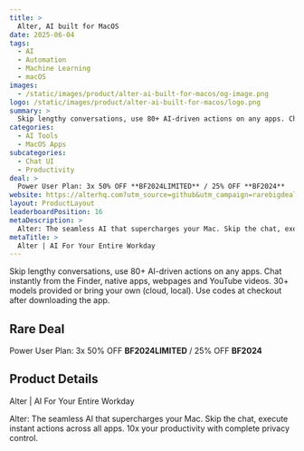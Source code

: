 ```yaml
---
title: >
  Alter, AI built for MacOS
date: 2025-06-04
tags:
  - AI
  - Automation
  - Machine Learning
  - macOS
images:
  - /static/images/product/alter-ai-built-for-macos/og-image.png
logo: /static/images/product/alter-ai-built-for-macos/logo.png
summary: >
  Skip lengthy conversations, use 80+ AI-driven actions on any apps. Chat instantly from the Finder, native apps, webpages and YouTube videos. 30+ models provided or bring your own (cloud, local). Use codes at checkout after downloading the app.
categories:
  - AI Tools
  - MacOS Apps
subcategories:
  - Chat UI
  - Productivity
deal: >
  Power User Plan: 3x 50% OFF **BF2024LIMITED** / 25% OFF **BF2024**
website: https://alterhq.com?utm_source=github&utm_campaign=rarebigdeals&utm_content=blackfriday2024
layout: ProductLayout
leaderboardPosition: 16
metaDescription: >
  Alter: The seamless AI that supercharges your Mac. Skip the chat, execute instant actions across all apps. 10x your productivity with complete privacy control.
metaTitle: >
  Alter | AI For Your Entire Workday
---
```

Skip lengthy conversations, use 80+ AI-driven actions on any apps. Chat instantly from the Finder, native apps, webpages and YouTube videos. 30+ models provided or bring your own (cloud, local). Use codes at checkout after downloading the app.

## Rare Deal

Power User Plan: 3x 50% OFF **BF2024LIMITED** / 25% OFF **BF2024**

## Product Details

Alter | AI For Your Entire Workday

Alter: The seamless AI that supercharges your Mac. Skip the chat, execute instant actions across all apps. 10x your productivity with complete privacy control.
